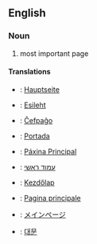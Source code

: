 ==English==
===Noun===
# most important page
====Translations====
*{{de}}: [[Hauptseite]]
*{{et}}: [[Esileht]]
*{{eo}}: [[Ĉefpaĝo]]
*{{es}}: [[Portada]]
*{{gl}}: [[Páxina Principal]]
*{{he}}: [[עמוד ראשי]]
*{{hu}}: [[Kezdőlap]]
*{{it}}: [[Pagina principale]]
*{{ja}}: [[メインページ]]
*{{ko}}: [[대문]]